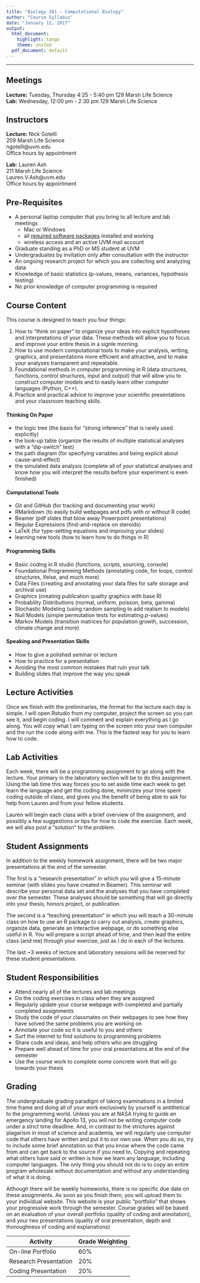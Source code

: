 ---
title: "Biology 381 - Computational Biology"
author: "Course Syllabus"
date: "January 12, 2017"
output:
  html_document:
    highlight: tango
    theme: united
  pdf_document: default
---

___

## Meetings

**Lecture:** Tuesday, Thursday 4:25 - 5:40 pm 129 Marsh Life Science   
**Lab:** Wednesday, 12:00 pm - 2:30 pm 129 Marsh Life Science

## Instructors

**Lecture:** Nick Gotelli   
209 Marsh Life Science   
ngotelli@uvm.edu   
Office hours by appointment

**Lab:** Lauren Ash   
211 Marsh Life Science   
Lauren.V.Ash@uvm.edu   
Office hours by appointment

## Pre-Requisites
* A personal laptop computer that you bring to all lecture and lab meetings
    - Mac or Windows
    - all [required software packages](CourseMaterials/SoftwareInstallation.html) installed and working
    - wireless access and an active UVM mail account
* Graduate standing as a PhD or MS student at UVM
* Undergraduates by invitation only after consultation with the instructor
* An ongoing research project for which you are collecting and analyzing data
* Knowledge of basic statistics (p-values, means, variances, hypothesis testing)
* No prior knowledge of computer programming is required

## Course Content
This course is designed to teach you four things:

1. How to "think on paper" to organize your ideas into explicit hypotheses and interpretations of your data. These methods will allow you to focus and improve your entire thesis in a signle morning.  
2. How to use modern computational tools to make your analysis, writing, graphics, and presentations more efficient and attractive, and to make your analyses transparent and repeatable.
3. Foundational methods in computer programming in R (data structures, functions, control structures, input and output) that will allow you to construct computer models and to easily learn other computer languages (Python, C++).
4. Practice and practical advice to improve your scientific presentations and your classroom teaching skills.

#### Thinking On Paper
- the logic tree (the basis for "strong inference" that is rarely used explicitly)
- the look-up table (organize the results of multiple statistical analyses with a "dip-switch" test)
- the path diagram (for specifying variables and being explicit about cause-and-effect)
- the simulated data analysis (complete all of your statistical analyses and know how you will interpret the results before your experiment is even finished)


#### Computational Tools
- Git and GitHub (for tracking and documenting your work)
- RMarkdown (to easily build webpages and pdfs with or without R code)
- Beamer (pdf slides that blow away Powerpoint presentations)
- Regular Expressions (find-and-replace on steroids)
- LaTeX (for type-setting equations and improving your slides)
- learning new tools (how to learn how to do things in R)

#### Programming Skills
- Basic coding in R studio (functions, scripts, sourcing, console)
- Foundational Programming Methods (annotating code, for loops, control structures, ifelse, and much more) 
- Data Files (creating and annotating your data files for safe storage and archival use)
- Graphics (creating publication quality graphics with base R)
- Probability Distributions (normal, uniform, poisson, beta, gamma)
- Stochastic Modeling (using random sampling to add realism to models)
- Null Models (simple permutation tests for estimating *p*-values)
- Markov Models (transition matrices for population growth, succession, climate change and more)


#### Speaking and Presentation Skills
- How to give a polished seminar or lecture
- How to practice for a presentation
- Avoiding the most common mistakes that ruin your talk
- Building slides that improve the way you speak

## Lecture Activities
Once we finish with the preliminaries, the format for the lecture each day is simple. I will open Rstudio from my computer, project the screen so you can see it, and begin coding. I will comment and explain everything as I go along. You will copy what I am typing on the screen into your own computer and the run the code along with me. This is the fastest way for you to learn how to code.

## Lab Activities
Each week, there will be a programming assignment to go along with the lecture. Your primary in the laboratory section will be to do this assignment. Using the lab time this way forces you to set aside time each week to get learn the language and get the coding done, minimizes your time spent coding outside of class, and gives you the benefit of being able to ask for help from Lauren and from your fellow students.

Lauren will begin each class with a brief overview of the assignment, and possibly a few suggestions or tips for how to code the exercise. Each week, we will also post a "solution" to the problem.

## Student Assignments
In addition to the weekly homework assignment, there will be two major presentations at the end of the semester. 

The first is a "research presentation" in which you will give a 15-minute seminar (with slides you have created in Beamer). This seminar will describe your personal data set and the analyses that you have completed over the semester. These analyses should be something that will go directly into your thesis, honors project, or publication.

The second is a "teaching presentation" in which you will teach a 30-minute class on how to use an R package to carry out analysis, create graphics, organize data, generate an interactive webpage, or do something else useful in R. You will prepare a script ahead of time, and then lead the entire class (and me) through your exercise, just as I do in each of the lectures.

The last ~3 weeks of lecture and laboratory sessions will be reserved for these student presentations. 

## Student Responsibilities

* Attend nearly all of the lectures and lab meetings
* Do the coding exercises in class when they are assigned
* Regularly update your course webpage with completed and partially completed assignments
* Study the code of your classmates on their webpages to see how they have solved the same problems you are working on
* Annotate your code so it is useful to you and others
* Surf the internet to find solutions to programming problems
* Share code and ideas, and help others who are struggling
* Prepare well ahead of time for your oral presentations at the end of the semester
* Use the course work to complete some concrete work that will go towards your thesis

## Grading
The undergraduate grading paradigm of taking examinations in a limited time frame and doing all of your work exclusively by yourself is antithetical to the programming world. Unless you are at NASA trying to guide an emergency landing for Apollo 13, you will not be writing computer code under a strict time deadline. And, in contrast to the strictures against plagarism in most of science and academia, we will regularly use computer code that others have written and put it to our own use. When you do so, try to include some brief annotation so that you know where the code came from and can get back to the source if you need to. Copying and repeating what others have said or written is how we learn any language, including computer languages. The only thing you should not do is to copy an entire program wholesale without documentation and without any understanding of what it is doing.

Although there will be weekly homeworks, there is no specific due date on these assignments. As soon as you finish them,  you will upload them to your individual website. This website is your public "portfolio" that shows your progressive work through the semester. Course grades will be based on an evaluation of your overall portfolio (quality of coding and annotation), and your two presentations (quality of oral presentation, depth and thoroughness of coding and explanations)

Activity  | Grade Weighting
------------- | -------------
On-line Portfolio  | 60%
Research Presentation  | 20%
Coding Presentation  | 20%
